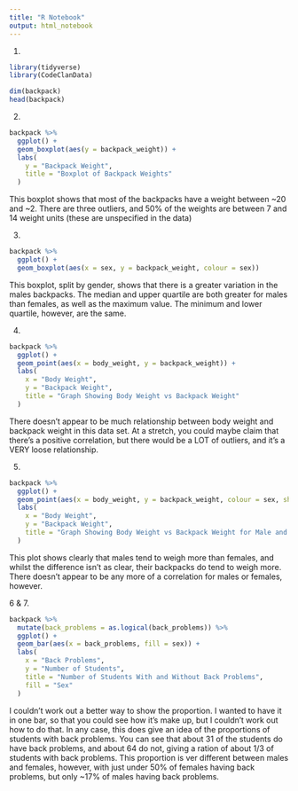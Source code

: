 ```yaml
---
title: "R Notebook"
output: html_notebook
---
```

1. 
```r
library(tidyverse)
library(CodeClanData)
```

```r
dim(backpack)
head(backpack)
```

2.
```r
backpack %>% 
  ggplot() +
  geom_boxplot(aes(y = backpack_weight)) +
  labs(
    y = "Backpack Weight", 
    title = "Boxplot of Backpack Weights"
  )
```
This boxplot shows that most of the backpacks have a weight between ~20 and ~2. There are three outliers, and 50% of the weights are between 7 and 14 weight units (these are unspecified in the data)

3.
```r
backpack %>% 
  ggplot() +
  geom_boxplot(aes(x = sex, y = backpack_weight, colour = sex))
```
This boxplot, split by gender, shows that there is a greater variation in the males backpacks. The median and upper quartile are both greater for males than females, as well as the maximum value. The minimum and lower quartile, however, are the same. 

4. 
```r
backpack %>% 
  ggplot() +
  geom_point(aes(x = body_weight, y = backpack_weight)) +
  labs(
    x = "Body Weight", 
    y = "Backpack Weight", 
    title = "Graph Showing Body Weight vs Backpack Weight"
  )
```
There doesn't appear to be much relationship between body weight and backpack weight in this data set. At a stretch, you could maybe claim that there's a positive correlation, but there would be a LOT of outliers, and it's a VERY loose relationship.

5. 
```r
backpack %>% 
  ggplot() +
  geom_point(aes(x = body_weight, y = backpack_weight, colour = sex, shape = sex)) +
  labs(
    x = "Body Weight", 
    y = "Backpack Weight", 
    title = "Graph Showing Body Weight vs Backpack Weight for Male and Female"
  )
```
This plot shows clearly that males tend to weigh more than females, and whilst the difference isn't as clear, their backpacks do tend to weigh more. There doesn't appear to be any more of a correlation for males or females, however. 

6 & 7.
```r
backpack %>%
  mutate(back_problems = as.logical(back_problems)) %>% 
  ggplot() +
  geom_bar(aes(x = back_problems, fill = sex)) +
  labs(
    x = "Back Problems",
    y = "Number of Students",
    title = "Number of Students With and Without Back Problems",
    fill = "Sex"
  )
```

I couldn't work out a better way to show the proportion. I wanted to have it in one bar, so that you could see how it's make up, but I couldn't work out how to do that. In any case, this does give an idea of the proportions of students with back problems. You can see that about 31 of the students do have back problems, and about 64 do not, giving a ration of about 1/3 of students with back problems. This proportion is ver different between males and females, however, with just under 50% of females having back problems, but only ~17% of males having back problems.










































```r
```

